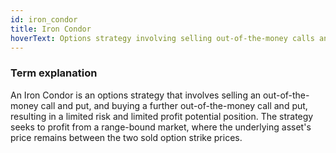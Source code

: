 ```yaml
---
id: iron_condor
title: Iron Condor
hoverText: Options strategy involving selling out-of-the-money calls and puts
---
```


### Term explanation 

An Iron Condor is an options strategy that involves selling an out-of-the-money call and put, and buying a further out-of-the-money call and put, resulting in a limited risk and limited profit potential position. The strategy seeks to profit from a range-bound market, where the underlying asset's price remains between the two sold option strike prices.
